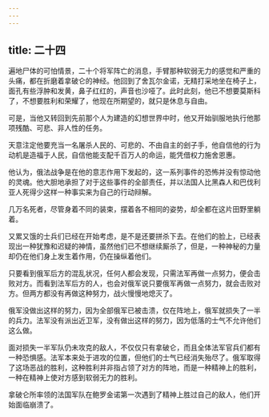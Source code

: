 ```yaml
---
---
---
```

title: 二十四
---



遍地尸体的可怕情景，二十个将军阵亡的消息，手臂那种软弱无力的感觉和严重的头痛，都在折磨着拿破仑的神经。他回到了舍瓦尔金诺，无精打采地坐在椅子上，面孔有些浮肿和发黄，鼻子红红的，声音也沙哑了。此时此刻，他已不想要莫斯科了，不想要胜利和荣耀了，他现在所期望的，就只是休息与自由。

可是，当他又转回到先前那个人为建造的幻想世界中时，他又开始驯服地执行他那项残酷、可悲、非人性的任务。

天意注定他要充当一名屠杀人民的、可悲的、不由自主的刽子手，他自信他的行为动机是造福于人民，自信他能支配千百万人的命运，能凭借权力施舍恩惠。

他认为，俄法战争是在他的意志作用下发起的，这一系列事件的恐怖并没有惊动他的灵魂。他大胆地承担了对于这些事件的全部责任，并以法国人比黑森人和巴伐利亚人死得少这样一种事实来为自己的行动辩解。

几万名死者，尽管身着不同的装束，摆着各不相同的姿势，却全都在这片田野里躺着。

又累又饿的士兵们已经在开始考虑，是不是还要拼杀下去。在他们的脸上，已经表现出一种犹豫和迟疑的神情，虽然他们已不想继续厮杀了，但是，一种神秘的力量却仍在他们身上发生着作用，仍在操纵着他们。

只要看到俄军后方的混乱状况，任何人都会发现，只需法军再做一点努力，便会击败对方。而看到法军后方的人，也会对俄军说只要俄军再做一点努力，就会击败对方。但两方都没有再做这种努力，战火慢慢地熄灭了。

俄军没做出这样的努力，因为全部俄军已被击溃，仅在阵地上，俄军就损失了一半的兵力。法军没有派出近卫军，没有做出这样的努力，因为低落的士气不允许他们这么做。

面对损失一半军队仍未攻克的敌人，不仅仅只有拿破仑，而且全体法军官兵们都有一种恐惧感。法军本来处于进攻的位置，但他们的士气已经消失殆尽了。俄军取得了这场恶战的胜利，这种胜利并非指占领了对方的阵地，而是一种精神上的胜利，一种在精神上使对方感到软弱无力的胜利。

拿破仑所率领的法国军队在鲍罗金诺第一次遇到了精神上胜过自己的敌人，他们开始面临崩溃了。
